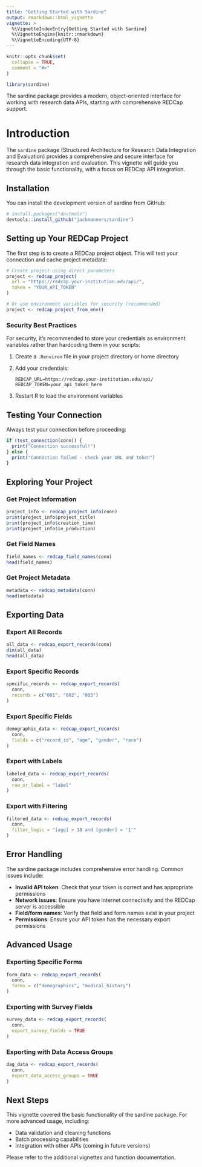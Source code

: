 ```yaml
---
title: "Getting Started with Sardine"
output: rmarkdown::html_vignette
vignette: >
  %\VignetteIndexEntry{Getting Started with Sardine}
  %\VignetteEngine{knitr::rmarkdown}
  %\VignetteEncoding{UTF-8}
---
```


```r
knitr::opts_chunk$set(
  collapse = TRUE,
  comment = "#>"
)
```

```r
library(sardine)
```

The sardine package provides a modern, object-oriented interface for working with research data APIs, starting with comprehensive REDCap support.

# Introduction

The `sardine` package (Structured Architecture for Research Data Integration and Evaluation) provides a comprehensive and secure interface for research data integration and evaluation. This vignette will guide you through the basic functionality, with a focus on REDCap API integration.

## Installation

You can install the development version of sardine from GitHub:

```r
# install.packages("devtools")
devtools::install_github("jackmanners/sardine")
```

## Setting up Your REDCap Project

The first step is to create a REDCap project object. This will test your connection and cache project metadata:

```r
# Create project using direct parameters
project <- redcap_project(
  url = "https://redcap.your-institution.edu/api/",
  token = "YOUR_API_TOKEN"
)

# Or use environment variables for security (recommended)
project <- redcap_project_from_env()
```

### Security Best Practices

For security, it's recommended to store your credentials as environment variables rather than hardcoding them in your scripts:

1. Create a `.Renviron` file in your project directory or home directory
2. Add your credentials:
   ```
   REDCAP_URL=https://redcap.your-institution.edu/api/
   REDCAP_TOKEN=your_api_token_here
   ```
3. Restart R to load the environment variables

## Testing Your Connection

Always test your connection before proceeding:

```r
if (test_connection(conn)) {
  print("Connection successful!")
} else {
  print("Connection failed - check your URL and token")
}
```

## Exploring Your Project

### Get Project Information

```r
project_info <- redcap_project_info(conn)
print(project_info$project_title)
print(project_info$creation_time)
print(project_info$in_production)
```

### Get Field Names

```r
field_names <- redcap_field_names(conn)
head(field_names)
```

### Get Project Metadata

```r
metadata <- redcap_metadata(conn)
head(metadata)
```

## Exporting Data

### Export All Records

```r
all_data <- redcap_export_records(conn)
dim(all_data)
head(all_data)
```

### Export Specific Records

```r
specific_records <- redcap_export_records(
  conn,
  records = c("001", "002", "003")
)
```

### Export Specific Fields

```r
demographic_data <- redcap_export_records(
  conn,
  fields = c("record_id", "age", "gender", "race")
)
```

### Export with Labels

```r
labeled_data <- redcap_export_records(
  conn,
  raw_or_label = "label"
)
```

### Export with Filtering

```r
filtered_data <- redcap_export_records(
  conn,
  filter_logic = "[age] > 18 and [gender] = '1'"
)
```

## Error Handling

The sardine package includes comprehensive error handling. Common issues include:

- **Invalid API token**: Check that your token is correct and has appropriate permissions
- **Network issues**: Ensure you have internet connectivity and the REDCap server is accessible
- **Field/form names**: Verify that field and form names exist in your project
- **Permissions**: Ensure your API token has the necessary export permissions

## Advanced Usage

### Exporting Specific Forms

```r
form_data <- redcap_export_records(
  conn,
  forms = c("demographics", "medical_history")
)
```

### Exporting with Survey Fields

```r
survey_data <- redcap_export_records(
  conn,
  export_survey_fields = TRUE
)
```

### Exporting with Data Access Groups

```r
dag_data <- redcap_export_records(
  conn,
  export_data_access_groups = TRUE
)
```

## Next Steps

This vignette covered the basic functionality of the sardine package. For more advanced usage, including:

- Data validation and cleaning functions
- Batch processing capabilities
- Integration with other APIs (coming in future versions)

Please refer to the additional vignettes and function documentation.